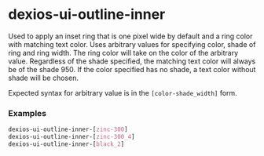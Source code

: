 
<Meta title="Utilities/dexios-ui-outline-inner" />

# dexios-ui-outline-inner

Used to apply an inset ring that is one pixel wide by default and a ring color with matching text color.
Uses arbitrary values for specifying color, shade of ring and ring width.
The ring color will take on the color of the arbitrary value.
Regardless of the shade specified, the matching text color will always be of the shade 950.
If the color specified has no shade, a text color without shade will be chosen.

Expected syntax for arbitrary value is in the `[color-shade_width]` form.

### Examples

```css
dexios-ui-outline-inner-[zinc-300]
dexios-ui-outline-inner-[zinc-300_4]
dexios-ui-outline-inner-[black_2]
```
